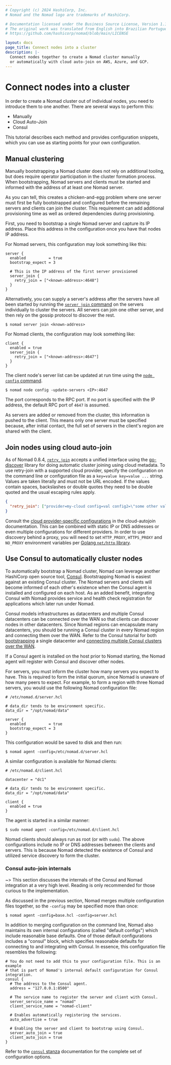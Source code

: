 ```yaml
---
# Copyright (c) 2024 HashiCorp, Inc.
# Nomad and the Nomad logo are trademarks of HashiCorp.

# Documentation licensed under the Business Source License, Version 1.1.
# The original work was translated from English into Brazilian Portuguese.
# https://github.com/hashicorp/nomad/blob/main/LICENSE

layout: docs
page_title: Connect nodes into a cluster
description: |-
  Connect nodes together to create a Nomad cluster manually
  or automatically with cloud auto-join on AWS, Azure, and GCP.
---
```


# Connect nodes into a cluster

In order to create a Nomad cluster out of individual nodes, you need to
introduce them to one another. There are several ways to perform this:

- Manually
- Cloud Auto-Join
- Consul

This tutorial describes each method and provides configuration snippets, which
you can use as starting points for your own configuration.

## Manual clustering

Manually bootstrapping a Nomad cluster does not rely on additional tooling, but
does require operator participation in the cluster formation process. When
bootstrapping, Nomad servers and clients must be started and informed with the
address of at least one Nomad server.

As you can tell, this creates a chicken-and-egg problem where one server must
first be fully bootstrapped and configured before the remaining servers and
clients can join the cluster. This requirement can add additional provisioning
time as well as ordered dependencies during provisioning.

First, you need to bootstrap a single Nomad server and capture its IP address.
Place this address in the configuration once you have that nodes IP address.

For Nomad servers, this configuration may look something like this:

```hcl
server {
  enabled          = true
  bootstrap_expect = 3

  # This is the IP address of the first server provisioned
  server_join {
    retry_join = ["<known-address>:4648"]
  }
}
```

Alternatively, you can supply a server's address after the servers have all been
started by running the [`server join` command] on the servers individually to
cluster the servers. All servers can join one other server, and then rely on the
gossip protocol to discover the rest.

```shell-session
$ nomad server join <known-address>
```

For Nomad clients, the configuration may look something like:

```hcl
client {
  enabled = true
  server_join {
    retry_join = ["<known-address>:4647"]
  }
}
```

The client node's server list can be updated at run time using the
[`node config` command].

```shell-session
$ nomad node config -update-servers <IP>:4647
```

The port corresponds to the RPC port. If no port is specified with the IP
address, the default RPC port of `4647` is assumed.

As servers are added or removed from the cluster, this information is pushed to
the client. This means only one server must be specified because, after initial
contact, the full set of servers in the client's region are shared with the
client.

## Join nodes using cloud auto-join

As of Nomad 0.8.4, [`retry_join`] accepts a unified interface using the
[go-discover] library for doing automatic cluster joining using cloud metadata.
To use retry-join with a supported cloud provider, specify the configuration on
the command line or configuration file as a `key=value key=value ...` string.
Values are taken literally and must not be URL encoded. If the values contain
spaces, backslashes or double quotes they need to be double quoted and the usual
escaping rules apply.

```json
{
  "retry_join": ["provider=my-cloud config=val config2=\"some other val\" ..."]
}
```

Consult the [cloud provider-specific configurations] in the cloud-autojoin
documentation. This can be combined with static IP or DNS addresses or even
multiple configurations for different providers. In order to use discovery
behind a proxy, you will need to set `HTTP_PROXY`, `HTTPS_PROXY` and `NO_PROXY`
environment variables per [Golang `net/http` library].

## Use Consul to automatically cluster nodes

To automatically bootstrap a Nomad cluster, Nomad can leverage another HashiCorp
open source tool, [Consul]. Bootstrapping Nomad is easiest against an existing
Consul cluster. The Nomad servers and clients will become informed of each
other's existence when the Consul agent is installed and configured on each
host. As an added benefit, integrating Consul with Nomad provides service and
health check registration for applications which later run under Nomad.

Consul models infrastructures as datacenters and multiple Consul datacenters can
be connected over the WAN so that clients can discover nodes in other
datacenters. Since Nomad regions can encapsulate many datacenters, you should be
running a Consul cluster in every Nomad region and connecting them over the
WAN. Refer to the Consul tutorial for both [bootstrapping] a single
datacenter and [connecting multiple Consul clusters over the WAN].

If a Consul agent is installed on the host prior to Nomad starting, the Nomad
agent will register with Consul and discover other nodes.

For servers, you must inform the cluster how many servers you expect to have.
This is required to form the initial quorum, since Nomad is unaware of how many
peers to expect. For example, to form a region with three Nomad servers, you
would use the following Nomad configuration file:

```hcl
# /etc/nomad.d/server.hcl

# data_dir tends to be environment specific.
data_dir = "/opt/nomad/data"

server {
  enabled          = true
  bootstrap_expect = 3
}
```

This configuration would be saved to disk and then run:

```shell-session
$ nomad agent -config=/etc/nomad.d/server.hcl
```

A similar configuration is available for Nomad clients:

```hcl
# /etc/nomad.d/client.hcl

datacenter = "dc1"

# data_dir tends to be environment specific.
data_dir = "/opt/nomad/data"

client {
  enabled = true
}
```

The agent is started in a similar manner:

```shell-session
$ sudo nomad agent -config=/etc/nomad.d/client.hcl
```

Nomad clients should always run as root (or with `sudo`). The above
configurations include no IP or DNS addresses between the clients and
servers. This is because Nomad detected the existence of Consul and utilized
service discovery to form the cluster.

### Consul auto-join internals

~> This section discusses the internals of the Consul and Nomad integration at a
very high level. Reading is only recommended for those curious to the
implementation.

As discussed in the previous section, Nomad merges multiple configuration files
together, so the `-config` may be specified more than once:

```shell-session
$ nomad agent -config=base.hcl -config=server.hcl
```

In addition to merging configuration on the command line, Nomad also maintains
its own internal configurations (called "default configs") which include reasonable
base defaults. One of those default configurations includes a "consul" block,
which specifies reasonable defaults for connecting to and integrating with Consul. In
essence, this configuration file resembles the following:

```hcl
# You do not need to add this to your configuration file. This is an example
# that is part of Nomad's internal default configuration for Consul integration.
consul {
  # The address to the Consul agent.
  address = "127.0.0.1:8500"

  # The service name to register the server and client with Consul.
  server_service_name = "nomad"
  client_service_name = "nomad-client"

  # Enables automatically registering the services.
  auto_advertise = true

  # Enabling the server and client to bootstrap using Consul.
  server_auto_join = true
  client_auto_join = true
}
```

Refer to the [`consul` stanza] documentation for the complete set of configuration
options.

[`consul` stanza]: /nomad/docs/configuration/consul
[`node config` command]: /nomad/commands/node/config
[`retry_join`]: /nomad/docs/configuration/server_join#retry_join
[`server join` command]: /nomad/commands/server/join
[bootstrapping]: /consul/docs/deploy/server/vm/bootstrap
[cloud provider-specific configurations]: /nomad/docs/configuration/server_join#cloud-auto-join
[connecting multiple consul clusters over the wan]: /consul/docs/east-west/wan-federation
[consul]: /consul/
[go-discover]: https://github.com/hashicorp/go-discover
[golang `net/http` library]: https://golang.org/pkg/net/http/#ProxyFromEnvironment
